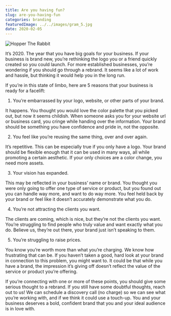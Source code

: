 ```yaml
---
title: Are you having fun?
slug: are-you-having-fun
categories: branding
featuredImage: ../../images/gram_5.jpg
date: 2020-02-05
---
```


![Hopper The Rabbit](../../images/gram_3.jpg)

It’s 2020. The year that you have big goals for your business. If your business is brand new, you’re rethinking the logo you or a friend quickly created so you could launch. For more established businesses, you’re wondering if you should go through a rebrand. It seems like a lot of work and hassle, but thinking it would help you in the long run.

If you’re in this state of limbo, here are 5 reasons that your business is ready for a facelift:

1) You’re embarrassed by your logo, website, or other parts of your brand.

It happens. You thought you would love the color palette that you picked out, but now it seems childish. When someone asks you for your website url or business card, you cringe while handing over the information. Your brand should be something you have confidence and pride in, not the opposite.

2) You feel like you’re reusing the same thing, over and over again.

It’s repetitive. This can be especially true if you only have a logo. Your brand should be flexible enough that it can be used in many ways, all while promoting a certain aesthetic. If your only choices are a color change, you need more assets.

3) Your vision has expanded.

This may be reflected in your business’ name or brand. You thought you were only
going to offer one type of service or product, but you found out you can handle way
more, and want to do way more. You feel held back by your brand or feel like it doesn’t
accurately demonstrate what you do.

4) You’re not attracting the clients you want.

The clients are coming, which is nice, but they’re not the clients you want. You’re
struggling to find people who truly value and want exactly what you do. Believe us, they’re out there, your brand just isn’t speaking to them.

5) You’re struggling to raise prices.

You know you’re worth more than what you’re charging. We know how frustrating that
can be. If you haven’t taken a good, hard look at your brand in connection to this
problem, you might want to. It could be that while you have a brand, the impression it’s
giving off doesn’t reflect the value of the service or product you’re offering.

If you’re connecting with one or more of these points, you should give some serious thought to a rebrand. If you still have some doubtful thoughts, reach out to us! We can schedule a discovery call (no charge) so we can see what you’re working with, and if we think it could use a touch-up. You and your business deserves a bold, confident brand that you and your ideal audience is in love with.
